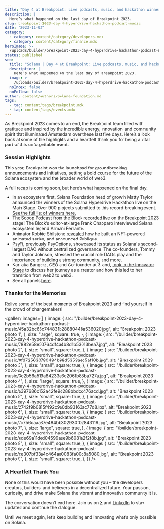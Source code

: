 ```yaml
---
title: "Day 4 at Breakpoint: Live podcasts, music, and hackathon winners!"
description: |
  Here’s what happened on the last day of Breakpoint 2023.
slug: breakpoint-2023-day-4-hyperdrive-hackathon-podcast-music
date: "2023-11-03"
category:
  - category: content/category/developers.mdx
  - category: content/category/finance.mdx
heroImage: >-
  /uploads/builder/breakpoint-2023-day-4-hyperdrive-hackathon-podcast-music/534d86caa3284df9819caff92d4f4c98.jpg
status: published
seo:
  title: "Solana | Day 4 at Breakpoint: Live podcasts, music, and hackathon winners!"
  description: |
    Here’s what happened on the last day of Breakpoint 2023.
  image: >-
    /uploads/builder/breakpoint-2023-day-4-hyperdrive-hackathon-podcast-music/534d86caa3284df9819caff92d4f4c98.jpg
  noIndex: false
  noFollow: false
author: content/authors/solana-foundation.md
tags:
  - tag: content/tags/breakpoint.mdx
  - tag: content/tags/events.mdx
---
```


As Breakpoint 2023 comes to an end, the Breakpoint team filled with gratitude and inspired by the incredible energy, innovation, and community spirit that illuminated Amsterdam over these last five days. Here’s a look back at some of the highlights and a heartfelt thank you for being a vital part of this unforgettable event.

### Session Highlights

This year, Breakpoint was the launchpad for groundbreaking announcements and initiatives, setting a bold course for the future of the Solana ecosystem and the broader world of web3.

A full recap is coming soon, but here’s what happened on the final day.

- In an ecosystem first, Solana Foundation head of growth Matty Taylor announced the winners of the Solana Hyperdrive Hackathon live on the Main Stage. Over 900 projects submitted to this record-breaking event. [See the full list of winners here.](https://solana.com/news/solana-hyperdrive-hackathon-winners)
- The Scoop Podcast from the Block [recorded live](https://twitter.com/SolanaConf/status/1720367597378551913) on the Breakpoint 2023 stage! The Block’s editor-at-large Frank Chapparo interviewed Solana ecosystem legend Armani Ferrante.
- Animator Robbie Shilstone [revealed](https://twitter.com/jnwng/status/1720456437090980256) how he built an NFT-powered animated series, and announced Publique.
- [PsyFi](https://www.youtube.com/watch?v=BNFTTHE0myA), previously PsyOptions, showcased its status as Solana's second-largest DAO without centralized governance. The co-founders, Tommy and Taylor Johnson, stressed the crucial role DAOs play and the importance of building a strong community, and more.
- Kari aka Bangerz, CEO and Co-founder at 3.land, [took to the Innovator Stage](https://www.youtube.com/watch?v=EPVVSbyQZjQ) to discuss her journey as a creator and how this led to her transition from web2 to web3.
- See all panels [here](https://www.youtube.com/@SolanaFndn).

### Thanks for the Memories

Relive some of the best moments of Breakpoint 2023 and find yourself in the crowd of changemakers!

<gallery
  images={[
    {
      image: {
        src: "/builder/breakpoint-2023-day-4-hyperdrive-hackathon-podcast-music/45a32bc66c744831b28880448a536020.jpg",
        alt: "Breakpoint 2023 photo 1",
      },
      size: "large",
      square: true,
    },
    {
      image: {
        src: "/builder/breakpoint-2023-day-4-hyperdrive-hackathon-podcast-music/7882e58e50764df4a4b8d1b53013bea7.jpg",
        alt: "Breakpoint 2023 photo 2",
      },
      size: "small",
      square: true,
    },
    {
      image: {
        src: "/builder/breakpoint-2023-day-4-hyperdrive-hackathon-podcast-music/0fd725630780484b98d5353aec5af10b.jpg",
        alt: "Breakpoint 2023 photo 3",
      },
      size: "small",
      square: true,
    },
    {
      image: {
        src: "/builder/breakpoint-2023-day-4-hyperdrive-hackathon-podcast-music/3c2b56a519a84233a6e206fb88ba727a.jpg",
        alt: "Breakpoint 2023 photo 4",
      },
      size: "large",
      square: true,
    },
    {
      image: {
        src: "/builder/breakpoint-2023-day-4-hyperdrive-hackathon-podcast-music/a397686c152a42fe9d288bbdcc476acd.jpg",
        alt: "Breakpoint 2023 photo 5",
      },
      size: "small",
      square: true,
    },
    {
      image: {
        src: "/builder/breakpoint-2023-day-4-hyperdrive-hackathon-podcast-music/2742f9b0815f492c9a0db93163ac77d8.jpg",
        alt: "Breakpoint 2023 photo 6",
      },
      size: "small",
      square: true,
    },
    {
      image: {
        src: "/builder/breakpoint-2023-day-4-hyperdrive-hackathon-podcast-music/7c756caaa37e484bb302930f02843119.jpg",
        alt: "Breakpoint 2023 photo 7",
      },
      size: "large",
      square: true,
    },
    {
      image: {
        src: "/builder/breakpoint-2023-day-4-hyperdrive-hackathon-podcast-music/ede69a11ded04599aee9b6081a2f2f8b.jpg",
        alt: "Breakpoint 2023 photo 8",
      },
      size: "small",
      square: true,
    },
    {
      image: {
        src: "/builder/breakpoint-2023-day-4-hyperdrive-hackathon-podcast-music/ce307bf33a4c464aa0083fa00c8a5080.jpg",
        alt: "Breakpoint 2023 photo 9",
      },
      size: "small",
      square: true,
    },
  ]}
/>

### A Heartfelt Thank You

None of this would have been possible without you – the developers, creators, builders, and believers in a decentralized future. Your passion, curiosity, and drive make Solana the vibrant and innovative community it is.

The conversation doesn’t end here. Join us on [X](https://twitter.com/solana) and [LinkedIn](https://www.linkedin.com/company/solana-foundation/) to stay updated and continue the dialogue.

Until we meet again, let’s keep building and innovating what’s only possible on Solana.
